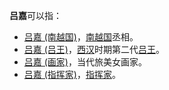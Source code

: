 '''吕嘉'''可以指：
*[[吕嘉_(南越国)|吕嘉 (南越国)]]，[[南越国|南越国]]丞相。
*[[吕嘉_(吕王)|吕嘉 (吕王)]]，[[西汉|西汉]]时期第二代[[吕国|吕王]]。
*[[吕嘉_(画家)|吕嘉 (画家)]]，当代旅美女画家。
*[[吕嘉_(指挥家)|吕嘉 (指挥家)]]，[[指挥家|指挥家]]。
{{消歧義|cat=二字吕姓人名消歧义|jia}}